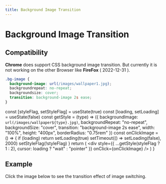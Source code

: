 ```yaml
---
title: Background Image Transition
---
```


# Background Image Transition

## Compatibility

**Chrome** does support CSS background image transition. But currently it is not working on the other Browser like **FireFox** ( 2022-12-31 ).

```css filename=".css" showLineNumbers  {2,5}
.bg-image {
  background-image: url(/images/wallpaper1.jpg);
  backgroundrepeat: no-repeat;
  backgroundsize: cover;
  transition: background-image 2s ease;
}
```

  const [styleFlag, setStyleFlag] = useState(true)
  const [loading, setLoading] = useState(false)
  const getStyle = (type) => ({
    backgroundImage: `url(/images/wallpaper${type}.jpg)`,
    backgroundRepeat: "no-repeat",
    backgroundSize: "cover",
    transition: "background-image 2s ease",
    width: "100%",
    height: "400px",
    borderRadius: "0.75rem"
  })
  const onClickImage = () => {
    if (loading) return
    setLoading(true)
    setTimeout(() => setLoading(false), 2000)
    setStyleFlag(!styleFlag)
  }
  return (
    <div
      style={{ ...getStyle(styleFlag ? 1 : 2), cursor: loading ? "wait" : "pointer" }}
      onClick={onClickImage}
    />
  )
}

## Example

Click the image below to see the transition effect of image switching.

<BgImageShowCase />
